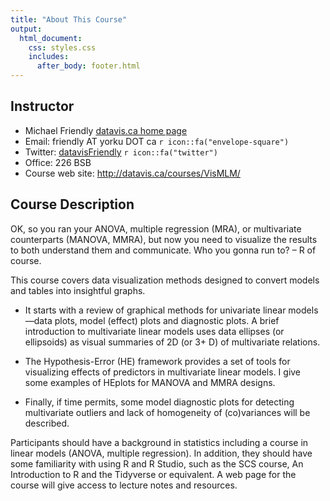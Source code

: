 ```yaml
---
title: "About This Course"
output:
  html_document:
    css: styles.css
    includes:
      after_body: footer.html
---
```



## Instructor
* Michael Friendly [datavis.ca home page](http://datavis.ca)
* Email: friendly AT yorku DOT ca `r icon::fa("envelope-square")`
* Twitter: [datavisFriendly](http://twitter.com/datavisFriendly) `r icon::fa("twitter")`
* Office: 226 BSB
* Course web site: [http://datavis.ca/courses/VisMLM/](http://datavis.ca/courses/VisMLM/)

## Course Description

OK, so you ran your ANOVA, multiple regression (MRA), or multivariate counterparts (MANOVA, MMRA), but now you need to visualize the results to both understand them and communicate.  Who you gonna run to? – R of course.

This course covers data visualization methods designed to convert models and tables into insightful graphs.  

* It starts with a review of graphical methods for univariate linear models---data plots, model (effect) plots and diagnostic plots. A brief introduction to multivariate linear models uses data ellipses (or ellipsoids) as visual summaries of 2D (or 3+ D) of multivariate relations.  

* The Hypothesis-Error (HE) framework provides a set of tools for visualizing effects of predictors in multivariate linear models. I give some examples of HEplots for MANOVA and MMRA designs. 

* Finally, if time permits, some model diagnostic plots for detecting multivariate outliers and lack of homogeneity of (co)variances will be described. 

Participants should have a background in statistics including a course in linear models (ANOVA, multiple regression). In addition, they should have some familiarity with using R and R Studio, such as the SCS course, An Introduction to R and the Tidyverse or equivalent.  A web page for the course will give access to lecture notes and resources.

